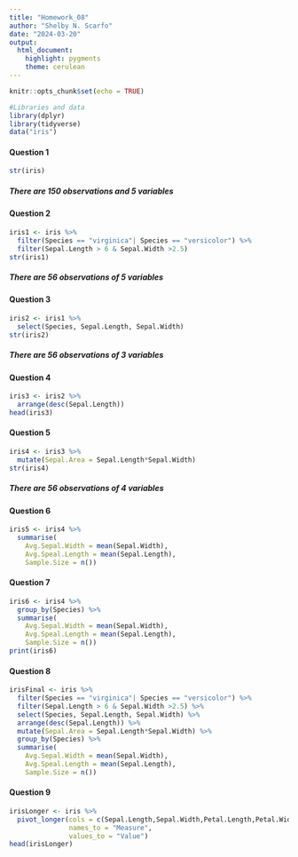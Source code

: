 ```yaml
---
title: "Homework_08"
author: "Shelby N. Scarfo"
date: "2024-03-20"
output: 
  html_document: 
    highlight: pygments
    theme: cerulean
---
```


```r
knitr::opts_chunk$set(echo = TRUE)
```

```r
#Libraries and data
library(dplyr)
library(tidyverse)
data("iris")
```

#### Question 1
```r
str(iris)
```

##### There are 150 observations and 5 variables

#### Question 2
```r
iris1 <- iris %>%
  filter(Species == "virginica"| Species == "versicolor") %>%
  filter(Sepal.Length > 6 & Sepal.Width >2.5)
str(iris1) 
```
##### There are 56 observations of 5 variables

#### Question 3
```r
iris2 <- iris1 %>%
  select(Species, Sepal.Length, Sepal.Width)
str(iris2)
```
##### There are 56 observations of 3 variables

#### Question 4
```r
iris3 <- iris2 %>%
  arrange(desc(Sepal.Length))
head(iris3)
```

#### Question 5
```r
iris4 <- iris3 %>%
  mutate(Sepal.Area = Sepal.Length*Sepal.Width)
str(iris4)
```
##### There are 56 observations of 4 variables

#### Question 6
```r
iris5 <- iris4 %>%
  summarise(
    Avg.Sepal.Width = mean(Sepal.Width), 
    Avg.Speal.Length = mean(Sepal.Length),
    Sample.Size = n())
```


#### Question 7
```r
iris6 <- iris4 %>%
  group_by(Species) %>%
  summarise(
    Avg.Sepal.Width = mean(Sepal.Width), 
    Avg.Speal.Length = mean(Sepal.Length),
    Sample.Size = n())
print(iris6)
```

#### Question 8
```r
irisFinal <- iris %>%
  filter(Species == "virginica"| Species == "versicolor") %>%
  filter(Sepal.Length > 6 & Sepal.Width >2.5) %>%
  select(Species, Sepal.Length, Sepal.Width) %>%
  arrange(desc(Sepal.Length)) %>%
  mutate(Sepal.Area = Sepal.Length*Sepal.Width) %>%
  group_by(Species) %>%
  summarise(
    Avg.Sepal.Width = mean(Sepal.Width), 
    Avg.Speal.Length = mean(Sepal.Length),
    Sample.Size = n())
```

#### Question 9
```r
irisLonger <- iris %>%
  pivot_longer(cols = c(Sepal.Length,Sepal.Width,Petal.Length,Petal.Width),
               names_to = "Measure",
               values_to = "Value")
head(irisLonger)
```

